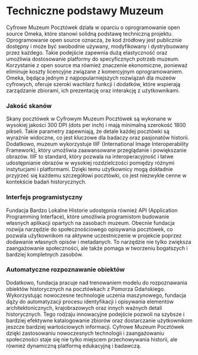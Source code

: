 # Techniczne podstawy Muzeum

Cyfrowe Muzeum Pocztówek działa w oparciu o oprogramowanie open source Omeka, które stanowi solidną podstawę techniczną projektu. Oprogramowanie open source oznacza, że kod źródłowy jest publicznie dostępny i może być swobodnie używany, modyfikowany i dystrybuowany przez każdego. Takie podejście zapewnia dużą elastyczność oraz umożliwia dostosowanie platformy do specyficznych potrzeb muzeum. Korzystanie z open source ma również znaczenie ekonomiczne, ponieważ eliminuje koszty licencyjne związane z komercyjnym oprogramowaniem. Omeka, będąca jednym z najpopularniejszych rozwiązań dla muzeów cyfrowych, oferuje szeroki wachlarz funkcji i dodatków, które wspierają zarządzanie zbiorami, ich prezentację oraz interakcję z użytkownikami.

### Jakość skanów

Skany pocztówek w Cyfrowym Muzeum Pocztówek są wykonane w wysokiej jakości 300 DPI (dots per inch) i mają minimalną szerokość 1800 pikseli. Takie parametry zapewniają, że detale każdej pocztówki są wyraźnie widoczne, co jest kluczowe dla badaczy oraz pasjonatów historii. Dodatkowo, muzeum wykorzystuje IIIF (International Image Interoperability Framework), który umożliwia zaawansowane przeglądanie i powiększanie obrazów. IIIF to standard, który pozwala na interoperacyjność i łatwe udostępnianie obrazów w wysokiej rozdzielczości pomiędzy różnymi instytucjami i platformami. Dzięki temu użytkownicy mogą dokładnie przyjrzeć się każdemu szczegółowi pocztówki, co jest niezwykle cenne w kontekście badań historycznych.

### Interfejs programistyczny

Fundacja Bardzo Lokalne Historie udostępnia również API (Application Programming Interface), które umożliwia programistom budowanie własnych aplikacji opartych na zasobach muzeum. Obecnie fundacja rozwija narzędzie do społecznościowego opisywania pocztówek, co pozwala użytkownikom na aktywne uczestniczenie w projekcie poprzez dodawanie własnych opisów i metadanych. To narzędzie nie tylko zwiększa zaangażowanie społeczności, ale także pomaga w tworzeniu bogatszych i bardziej kompletnych zasobów.

### Automatyczne rozpoznawanie obiektów

Dodatkowo, fundacja pracuje nad trenowaniem modelu do rozpoznawania obiektów historycznych na pocztówkach z Pomorza Gdańskiego. Wykorzystując nowoczesne technologie uczenia maszynowego, fundacja dąży do automatyzacji procesu identyfikacji i opisywania elementów architektonicznych, krajobrazowych oraz innych ważnych detali historycznych. Tego rodzaju innowacyjne podejście pozwoli na szybsze i bardziej efektywne katalogowanie zbiorów oraz dostarczanie użytkownikom jeszcze bardziej wartościowych informacji. Cyfrowe Muzeum Pocztówek dzięki zastosowaniu nowoczesnych technologii i zaangażowaniu społeczności staje się nie tylko miejscem przechowywania historii, ale również dynamiczną platformą edukacyjną i badawczą.
